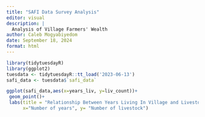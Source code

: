 ```yaml
---
title: "SAFI Data Survey Analysis"
editor: visual
description: |
  Analysis of Village Farmers' Wealth
author: Caleb Mogyabiyedom
date: September 18, 2024
format: html
---
```


```r
library(tidytuesdayR)
library(ggplot2)
tuesdata <- tidytuesdayR::tt_load('2023-06-13')
safi_data <- tuesdata$`safi_data`

ggplot(safi_data,aes(x=years_liv, y=liv_count))+
 geom_point()+
 labs(title = "Relationship Between Years Living In Village and Livestock Count",
      x="Number of years", y= "Number of livestock")
```

